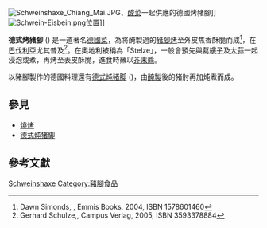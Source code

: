 {{not|德式炖猪脚}}
[[File:Schweinshaxe_Chiang_Mai.JPG|thumb]]、[[德式酸菜|酸菜]]一起供應的德國烤豬腳]]
[[File:Schwein-Eisbein.png|thumb]]位置]]

'''德式烤豬腳''' ({{lang-de|Schweinshaxe}}) 是一道著名[[德國菜|德國菜]]，為將醃製過的[[豬腳|豬腳]][[烤|烤]]至外皮焦香酥脆而成<ref>Dawn Simonds, ''{{lang|en|Best Food In Town: The Restaurant Lover's Guide to Comfort Food in the Midwest}}'', Emmis Books, 2004, ISBN 1578601460</ref>，在[[巴伐利亞|巴伐利亞]]尤其普及<ref>Gerhard Schulze,''{{lang|de|Die Erlebnisgesellschaft: Kultursoziologie der Gegenwart}}'', Campus Verlag, 2005, ISBN 3593378884</ref>。在奧地利被稱為「Stelze」，一般會預先與[[葛縷子|葛縷子]]及[[大蒜|大蒜]]一起浸泡或煮，再烤至表皮酥脆，進食時蘸以[[芥末醬|芥末醬]]。

以豬腳製作的德國料理還有[[德式炖猪脚|德式炖猪脚]] ({{lang|de|Eisbein}})，由[[醃製|醃製]]後的猪肘再加炖煮而成。

==參見==
*[[燒烤|燒烤]]
*[[德式炖猪脚|德式炖猪脚]]

==參考文獻==
{{Reflist}}

[[Category:德國食品|Schweinshaxe]]
[[Category:豬腳食品|Category:豬腳食品]]